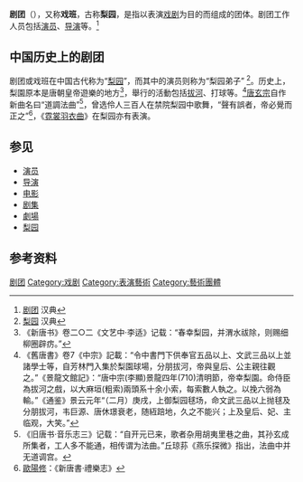 '''剧团'''（{{lang-en|theatre companies}}），又称'''戏班'''，古称'''梨园'''，是指以表演[[戏剧|戏剧]]为目的而组成的团体。剧团工作人员包括[[演员|演员]]、[[导演|导演]]等。<ref>[https://www.zdic.net/hans/剧团 剧团] {{Wayback|url=https://www.zdic.net/hans/%E5%89%A7%E5%9B%A2 |date=20210111045839 }} 汉典</ref>

==中国历史上的剧团==
剧团或戏班在中国古代称为“[[梨园|梨园]]”，而其中的演员则称为“梨园弟子” <ref>[https://www.zdic.net/hans/梨园 梨园] {{Wayback|url=https://www.zdic.net/hans/%E6%A2%A8%E5%9B%AD |date=20210111023847 }} 汉典</ref>。历史上，梨園原本是唐朝皇帝遊樂的地方<ref>《新唐书》卷二○二《文艺中·李适》记载：“春幸梨园，并渭水祓除，则赐细柳圈辟疠。”</ref>，舉行的活動包括[[拔河|拔河]]、打球等。<ref>《舊唐書》卷7《中宗》記載：“令中書門下供奉官五品以上、文武三品以上並諸學士等，自芳林門入集於梨園球場，分朋拔河，帝與皇后、公主親往觀之。”《景龍文館記》：“唐中宗(李顯)景龍四年(710)清明節，帝幸梨園。命侍臣為拔河之戲，以大麻垣(粗索)兩頭系十余小索，每索數人執之。以挽六弱為輸。”《通鉴》景云元年“（二月）庚戌，上御梨园毬场，命文武三品以上抛毬及分朋拔河，韦巨源、唐休璟衰老，随絚踣地，久之不能兴；上及皇后、妃、主临观，大笑。”</ref>[[唐玄宗|唐玄宗]]自作新曲名曰“道調法曲”<ref>《旧唐书·音乐志三》记载：“自开元已来，歌者杂用胡夷里巷之曲，其孙玄成所集者，工人多不能通，相传谓为法曲。”丘琼荪《燕乐探微》指出，法曲中并无道调宫。</ref>，曾选伶人三百人在禁院梨园中歌舞，“聲有誤者，帝必覺而正之”<ref>[[歐陽修|歐陽修]]：《新唐書‧禮樂志》</ref>，《[[霓裳羽衣曲|霓裳羽衣曲]]》在梨园亦有表演。

==参见==
*[[演员|演员]]
*[[导演|导演]]
*[[电影|电影]]
*[[剧集|剧集]]
*[[劇場|劇場]]
*[[梨园|梨园]]

== 参考资料 ==
{{Commons category|Theatre companies}}
{{Wiktionary}}
{{portal|戏剧|艺术}}
{{Reflist|30em}}

{{Authority control}}
[[Category:剧团|]]
[[Category:戏剧|Category:戏剧]]
[[Category:表演藝術|Category:表演藝術]]
[[Category:藝術團體|Category:藝術團體]]